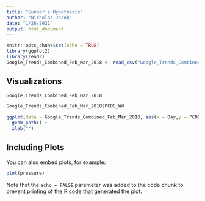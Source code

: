 ```yaml
---
title: "Gunner's Hypothesis"
author: "Nicholas Jacob"
date: "1/26/2021"
output: html_document
---
```


```r
knitr::opts_chunk$set(echo = TRUE)
library(ggplot2)
library(readr)
Google_Trends_Combined_Feb_Mar_2018 <- read_csv("Google_Trends_Combined_Feb_Mar_2018.csv")
```

## Visualizations
```r
Google_Trends_Combined_Feb_Mar_2018
```
```r
Google_Trends_Combined_Feb_Mar_2018$PCOS_WW
```


```r
ggplot(data = Google_Trends_Combined_Feb_Mar_2018, aes(x = Day,y = PCOS_WW, group = 1)) +
  geom_path() +
  xlab("") 
```

## Including Plots

You can also embed plots, for example:

```r
plot(pressure)
```

Note that the `echo = FALSE` parameter was added to the code chunk to prevent printing of the R code that generated the plot.
